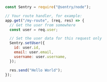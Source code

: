 ```javascript
const Sentry = require("@sentry/node");

// Your route handler, for example:
app.get("/my-route", (req, res) => {
  // Get the user from somewhere
  const user = req.user;

  // Set the user data for this request only
  Sentry.setUser({
    id: user.id,
    email: user.email,
    username: user.username,
  });

  res.send("Hello World");
});
```
